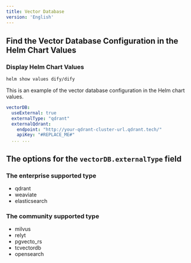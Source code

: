 ```yaml
---
title: Vector Database
version: 'English'
---
```


## Find the Vector Database Configuration in the Helm Chart Values
### Display Helm Chart Values
```bash
helm show values dify/dify
```

This is an example of the vector database configuration in the Helm chart values.
```yaml
vectorDB:
  useExternal: true
  externalType: "qdrant"
  externalQdrant:
    endpoint: "http://your-qdrant-cluster-url.qdrant.tech/"
    apiKey: "#REPLACE_ME#"
  ... ...
```

## The options for the `vectorDB.externalType` field
### The enterprise supported type
- qdrant
- weaviate
- elasticsearch

### The community supported type
- milvus
- relyt
- pgvecto_rs
- tcvectordb
- opensearch